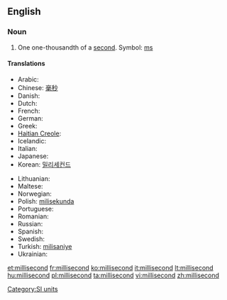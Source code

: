 ==English==

===Noun===
{{en-noun}}

# One one-thousandth of a [[second]]. Symbol: [[ms]]

====Translations====
{{trans-top|one one-thousandth of a second}}
* Arabic: {{t|ar|ميلي ثانية واحدة|tr=Myly Thānyh Wāḩdh|sc=Arab}}
* Chinese: [[毫秒]]
* Danish: {{t|da|millisekund}}
* Dutch: {{t-|nl|milliseconde|m}}
* French: {{t+|fr|milliseconde|f}}
* German: {{t+|de|Millisekunde|f}}
* Greek: {{t|el|μιλιδευτερόλεπτο|sc=Grek}}
* [[Haitian Creole]]: {{tø|ht|milisgond}}
* Icelandic: {{t|is|millísekúnda}}
* Italian: {{t+|it|millisecondo|m}}
* Japanese: {{t-|ja|ミリ秒}}
* Korean: [[밀리세컨드]]
{{trans-mid}}
* Lithuanian: {{t+|lt|milisekundė|f|xs=Lithuanian}}
* Maltese: {{t|mt|millisekonda}}
* Norwegian: {{t|no|millisekund}}
* Polish: [[milisekunda]] {{f}}
* Portuguese: {{t-|pt|milissegundo|m}}
* Romanian: {{t|ro|milisecundă|f}}
* Russian: {{t+|ru|миллисекунда|f}}
* Spanish: {{t+|es|milisegundo|m}}
* Swedish: {{t|sv|millisekund|c}}
* Turkish: [[milisaniye]]
* Ukrainian: {{t+|uk|мілісекунда|f|xs=Ukrainian}}
{{trans-bottom}}

[[Category:SI units]]

[[et:millisecond]]
[[fr:millisecond]]
[[ko:millisecond]]
[[it:millisecond]]
[[lt:millisecond]]
[[hu:millisecond]]
[[pl:millisecond]]
[[ta:millisecond]]
[[vi:millisecond]]
[[zh:millisecond]]